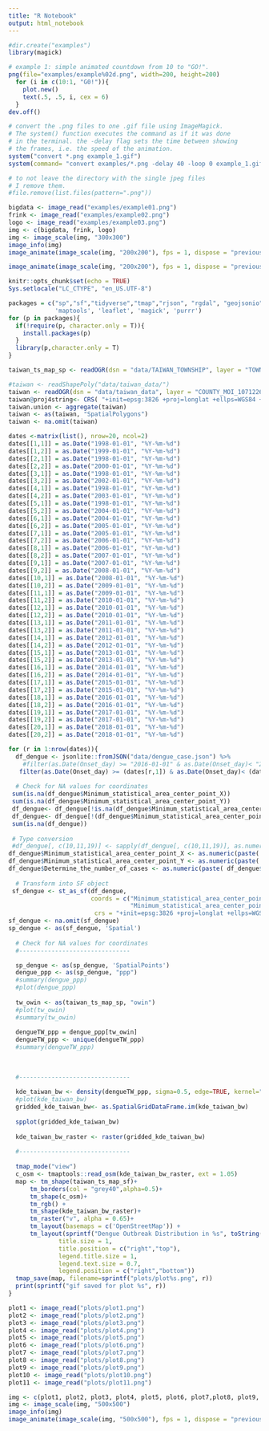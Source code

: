 ```yaml
---
title: "R Notebook"
output: html_notebook
---
```


```r
#dir.create("examples")
library(magick)

# example 1: simple animated countdown from 10 to "GO!".
png(file="examples/example%02d.png", width=200, height=200)
  for (i in c(10:1, "G0!")){
    plot.new()
    text(.5, .5, i, cex = 6)
  }
dev.off()

# convert the .png files to one .gif file using ImageMagick. 
# The system() function executes the command as if it was done
# in the terminal. the -delay flag sets the time between showing
# the frames, i.e. the speed of the animation.
system("convert *.png example_1.gif")
system(command= "convert examples/*.png -delay 40 -loop 0 example_1.gif")

# to not leave the directory with the single jpeg files
# I remove them.
#file.remove(list.files(pattern=".png"))
```

```r
bigdata <- image_read("examples/example01.png")
frink <- image_read("examples/example02.png")
logo <- image_read("examples/example03.png")
img <- c(bigdata, frink, logo)
img <- image_scale(img, "300x300")
image_info(img)
image_animate(image_scale(img, "200x200"), fps = 1, dispose = "previous")
```
```r
image_animate(image_scale(img, "200x200"), fps = 1, dispose = "previous")
```

```r
knitr::opts_chunk$set(echo = TRUE)
Sys.setlocale("LC_CTYPE", "en_US.UTF-8")

packages = c("sp","sf","tidyverse","tmap","rjson", "rgdal", "geojsonio", "GISTools",'spatialEco', "raster","dplyr", "spatstat",
             'maptools', 'leaflet', 'magick', 'purrr') 
for (p in packages){
  if(!require(p, character.only = T)){
    install.packages(p) 
  } 
  library(p,character.only = T) 
}

taiwan_ts_map_sp <- readOGR(dsn = "data/TAIWAN_TOWNSHIP", layer = "TOWN_MOI_1071226", stringsAsFactors=TRUE)

#taiwan <- readShapePoly("data/taiwan_data/")
taiwan <- readOGR(dsn = "data/taiwan_data", layer = "COUNTY_MOI_1071226", stringsAsFactors=TRUE)
taiwan@proj4string<- CRS( "+init=epsg:3826 +proj=longlat +ellps=WGS84 +no_defs")
taiwan.union <- aggregate(taiwan)
taiwan <- as(taiwan, "SpatialPolygons")
taiwan <- na.omit(taiwan)

```

```r

dates <-matrix(list(), nrow=20, ncol=2)
dates[[1,1]] = as.Date("1998-01-01", "%Y-%m-%d")
dates[[1,2]] = as.Date("1999-01-01", "%Y-%m-%d")
dates[[2,1]] = as.Date("1998-01-01", "%Y-%m-%d")
dates[[2,2]] = as.Date("2000-01-01", "%Y-%m-%d")
dates[[3,1]] = as.Date("1998-01-01", "%Y-%m-%d")
dates[[3,2]] = as.Date("2002-01-01", "%Y-%m-%d")
dates[[4,1]] = as.Date("1998-01-01", "%Y-%m-%d")
dates[[4,2]] = as.Date("2003-01-01", "%Y-%m-%d")
dates[[5,1]] = as.Date("1998-01-01", "%Y-%m-%d")
dates[[5,2]] = as.Date("2004-01-01", "%Y-%m-%d")
dates[[6,1]] = as.Date("2004-01-01", "%Y-%m-%d")
dates[[6,2]] = as.Date("2005-01-01", "%Y-%m-%d")
dates[[7,1]] = as.Date("2005-01-01", "%Y-%m-%d")
dates[[7,2]] = as.Date("2006-01-01", "%Y-%m-%d")
dates[[8,1]] = as.Date("2006-01-01", "%Y-%m-%d")
dates[[8,2]] = as.Date("2007-01-01", "%Y-%m-%d")
dates[[9,1]] = as.Date("2007-01-01", "%Y-%m-%d")
dates[[9,2]] = as.Date("2008-01-01", "%Y-%m-%d")
dates[[10,1]] = as.Date("2008-01-01", "%Y-%m-%d")
dates[[10,2]] = as.Date("2009-01-01", "%Y-%m-%d")
dates[[11,1]] = as.Date("2009-01-01", "%Y-%m-%d")
dates[[11,2]] = as.Date("2010-01-01", "%Y-%m-%d")
dates[[12,1]] = as.Date("2010-01-01", "%Y-%m-%d")
dates[[12,2]] = as.Date("2010-01-01", "%Y-%m-%d")
dates[[13,1]] = as.Date("2011-01-01", "%Y-%m-%d")
dates[[13,2]] = as.Date("2011-01-01", "%Y-%m-%d")
dates[[14,1]] = as.Date("2012-01-01", "%Y-%m-%d")
dates[[14,2]] = as.Date("2012-01-01", "%Y-%m-%d")
dates[[15,1]] = as.Date("2013-01-01", "%Y-%m-%d")
dates[[15,2]] = as.Date("2013-01-01", "%Y-%m-%d")
dates[[16,1]] = as.Date("2014-01-01", "%Y-%m-%d")
dates[[16,2]] = as.Date("2014-01-01", "%Y-%m-%d")
dates[[17,1]] = as.Date("2015-01-01", "%Y-%m-%d")
dates[[17,2]] = as.Date("2015-01-01", "%Y-%m-%d")
dates[[18,1]] = as.Date("2016-01-01", "%Y-%m-%d")
dates[[18,2]] = as.Date("2016-01-01", "%Y-%m-%d")
dates[[19,1]] = as.Date("2017-01-01", "%Y-%m-%d")
dates[[19,2]] = as.Date("2017-01-01", "%Y-%m-%d")
dates[[20,1]] = as.Date("2018-01-01", "%Y-%m-%d")
dates[[20,2]] = as.Date("2018-01-01", "%Y-%m-%d")

for (r in 1:nrow(dates)){
  df_dengue <- jsonlite::fromJSON("data/dengue_case.json") %>% 
    #filter(as.Date(Onset_day) >= "2016-01-01" & as.Date(Onset_day)< "2017-01-01")
   filter(as.Date(Onset_day) >= (dates[r,1]) & as.Date(Onset_day)< (dates[r,2]))
  
  # Check for NA values for coordinates
 sum(is.na(df_dengue$Minimum_statistical_area_center_point_X))
 sum(is.na(df_dengue$Minimum_statistical_area_center_point_Y))
 df_dengue<- df_dengue[!is.na(df_dengue$Minimum_statistical_area_center_point_X),]
 df_dengue<- df_dengue[!(df_dengue$Minimum_statistical_area_center_point_X == 'None'),]
 sum(is.na(df_dengue))
 
 # Type conversion
 #df_dengue[, c(10,11,19)] <- sapply(df_dengue[, c(10,11,19)], as.numeric)
df_dengue$Minimum_statistical_area_center_point_X <- as.numeric(paste( df_dengue$Minimum_statistical_area_center_point_X))
df_dengue$Minimum_statistical_area_center_point_Y <- as.numeric(paste( df_dengue$Minimum_statistical_area_center_point_Y))
df_dengue$Determine_the_number_of_cases <- as.numeric(paste( df_dengue$Determine_the_number_of_cases))
 
  # Transform into SF object
 sf_dengue <- st_as_sf(df_dengue, 
                       coords = c("Minimum_statistical_area_center_point_X",
                                  "Minimum_statistical_area_center_point_Y"),
                        crs = "+init=epsg:3826 +proj=longlat +ellps=WGS84 +no_defs")
sf_dengue <- na.omit(sf_dengue)
sp_dengue <- as(sf_dengue, 'Spatial')
  
  # Check for NA values for coordinates
  #-------------------------------

  sp_dengue <- as(sp_dengue, 'SpatialPoints')
  dengue_ppp <- as(sp_dengue, "ppp")
  #summary(dengue_ppp) 
  #plot(dengue_ppp)
  
  tw_owin <- as(taiwan_ts_map_sp, "owin") 
  #plot(tw_owin) 
  #summary(tw_owin)
  
  dengueTW_ppp = dengue_ppp[tw_owin]
  dengueTW_ppp <- unique(dengueTW_ppp) 
  #summary(dengueTW_ppp)
  
  
  
  #-------------------------------
  
  kde_taiwan_bw <- density(dengueTW_ppp, sigma=0.5, edge=TRUE, kernel="gaussian")
  #plot(kde_taiwan_bw)
  gridded_kde_taiwan_bw<- as.SpatialGridDataFrame.im(kde_taiwan_bw)
  
  spplot(gridded_kde_taiwan_bw)
  
  kde_taiwan_bw_raster <- raster(gridded_kde_taiwan_bw)
  
  #-------------------------------
  
  tmap_mode("view")
  c_osm <- tmaptools::read_osm(kde_taiwan_bw_raster, ext = 1.05)
  map <- tm_shape(taiwan_ts_map_sf)+
      tm_borders(col = "grey40",alpha=0.5)+
      tm_shape(c_osm)+
      tm_rgb() +
      tm_shape(kde_taiwan_bw_raster)+
      tm_raster("v", alpha = 0.65)+ 
      tm_layout(basemaps = c('OpenStreetMap')) +
      tm_layout(sprintf("Dengue Outbreak Distribution in %s", toString(dates[r,1])), 
              title.size = 1, 
              title.position = c("right","top"),
              legend.title.size = 1,
              legend.text.size = 0.7,
              legend.position = c("right","bottom"))
  tmap_save(map, filename=sprintf("plots/plot%s.png", r))
  print(sprintf("gif saved for plot %s", r))
}     

```
```r
plot1 <- image_read("plots/plot1.png")
plot2 <- image_read("plots/plot2.png")
plot3 <- image_read("plots/plot3.png")
plot4 <- image_read("plots/plot4.png")
plot5 <- image_read("plots/plot5.png")
plot6 <- image_read("plots/plot6.png")
plot7 <- image_read("plots/plot7.png")
plot8 <- image_read("plots/plot8.png")
plot9 <- image_read("plots/plot9.png")
plot10 <- image_read("plots/plot10.png")
plot11 <- image_read("plots/plot11.png")

img <- c(plot1, plot2, plot3, plot4, plot5, plot6, plot7,plot8, plot9, plot10, plot11)
img <- image_scale(img, "500x500")
image_info(img)
image_animate(image_scale(img, "500x500"), fps = 1, dispose = "previous")
  
```
